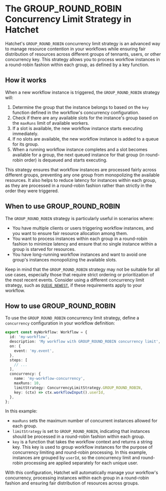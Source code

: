 # The GROUP_ROUND_ROBIN Concurrency Limit Strategy in Hatchet

Hatchet's `GROUP_ROUND_ROBIN` concurrency limit strategy is an advanced way to manage resource contention in your workflows while ensuring fair distribution of resources across different groups of tennants, users, or other concurrency key. This strategy allows you to process workflow instances in a round-robin fashion within each group, as defined by a key function.

## How it works

When a new workflow instance is triggered, the `GROUP_ROUND_ROBIN` strategy will:

1. Determine the group that the instance belongs to based on the `key` function defined in the workflow's concurrency configuration.
2. Check if there are any available slots for the instance's group based on the `maxRuns` limit of available workers.
3. If a slot is available, the new workflow instance starts executing immediately.
4. If no slots are available, the new workflow instance is added to a queue for its group.
5. When a running workflow instance completes and a slot becomes available for a group, the next queued instance for that group (in round-robin order) is dequeued and starts executing.

This strategy ensures that workflow instances are processed fairly across different groups, preventing any one group from monopolizing the available resources. It also helps to reduce latency for instances within each group, as they are processed in a round-robin fashion rather than strictly in the order they were triggered.

## When to use GROUP_ROUND_ROBIN

The `GROUP_ROUND_ROBIN` strategy is particularly useful in scenarios where:

- You have multiple clients or users triggering workflow instances, and you want to ensure fair resource allocation among them.
- You want to process instances within each group in a round-robin fashion to minimize latency and ensure that no single instance within a group is starved for resources.
- You have long-running workflow instances and want to avoid one group's instances monopolizing the available slots.

Keep in mind that the `GROUP_ROUND_ROBIN` strategy may not be suitable for all use cases, especially those that require strict ordering or prioritization of the most recent events. Consider using a different concurrency limit strategy, such as [`QUEUE_NEWEST`](./queue-newest), if these requirements apply to your workflow.

## How to use GROUP_ROUND_ROBIN

To use the `GROUP_ROUND_ROBIN` concurrency limit strategy, define a `concurrency` configuration in your workflow definition:

```typescript
export const myWorkflow: Workflow = {
  id: 'my-workflow',
  description: 'My workflow with GROUP_ROUND_ROBIN concurrency limit',
  on: {
    event: 'my.event',
  },
  steps: [
    // ...
  ],
  concurrency: {
    name: 'my-workflow-concurrency',
    maxRuns: 10,
    limitStrategy: ConcurrencyLimitStrategy.GROUP_ROUND_ROBIN,
    key: (ctx) => ctx.workflowInput().userId,
  },
};
```

In this example:

- `maxRuns` sets the maximum number of concurrent instances allowed for each group.
- `limitStrategy` is set to `GROUP_ROUND_ROBIN`, indicating that instances should be processed in a round-robin fashion within each group.
- `key` is a function that takes the workflow context and returns a string key. This key is used to group workflow instances for the purpose of concurrency limiting and round-robin processing. In this example, instances are grouped by `userId`, so the concurrency limit and round-robin processing are applied separately for each unique user.

With this configuration, Hatchet will automatically manage your workflow's concurrency, processing instances within each group in a round-robin fashion and ensuring fair distribution of resources across groups.

